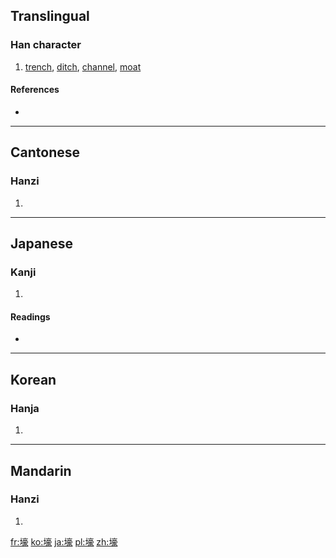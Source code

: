 ==Translingual==

===Han character===
{{Han char|rn=32|rad=土|as=14|sn=17|four=4013<sub>2</sub>|canj=土卜口人 (GYRO)}}

# [[trench]], [[ditch]], [[channel]], [[moat]]

====References====
* {{Han ref|kx=0241.120|dkj=05559|dj=0481.020|hdz=10497.050|uh=58D5|ud=22741|bh=C0A2|bd=49314}}

----

==Cantonese==

===Hanzi===
{{yue-hanzi|jyut=|y=hou4}}

# {{defn|Cantonese|sort=土14}}

----

==Japanese==

===Kanji===
{{ja-kanji|grade=|rs=土14}}

# {{defn|Japanese|sort=土14}}

====Readings====
* {{ja-readings|on=[[ごう]] (gō)|kun=[[ほり]] (hori)}}

----

==Korean==

===Hanja===
{{ko-hanja|hangeul=호|rv=ho|mr=ho}}

# {{defn|Korean|sort=土14}}

----

==Mandarin==

===Hanzi===
{{cmn-hanzi|pin=[[háo]] ([[hao2]])|wg=hao<sup>2</sup>}}

# {{defn|Mandarin|sort=土14}}

[[fr:壕]]
[[ko:壕]]
[[ja:壕]]
[[pl:壕]]
[[zh:壕]]